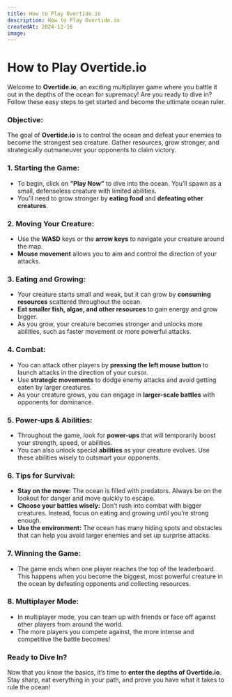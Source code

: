 ```yaml
---
title: How to Play Overtide.io
description: How to Play Overtide.io
createdAt: 2024-12-16
image:
---
```


# How to Play Overtide.io



Welcome to **Overtide.io**, an exciting multiplayer game where you battle it out in the depths of the ocean for supremacy! Are you ready to dive in? Follow these easy steps to get started and become the ultimate ocean ruler.

### **Objective:**
The goal of **Overtide.io** is to control the ocean and defeat your enemies to become the strongest sea creature. Gather resources, grow stronger, and strategically outmaneuver your opponents to claim victory.

### **1. Starting the Game:**
- To begin, click on **“Play Now”** to dive into the ocean. You’ll spawn as a small, defenseless creature with limited abilities.
- You’ll need to grow stronger by **eating food** and **defeating other creatures**.

### **2. Moving Your Creature:**
- Use the **WASD** keys or the **arrow keys** to navigate your creature around the map.
- **Mouse movement** allows you to aim and control the direction of your attacks.

### **3. Eating and Growing:**
- Your creature starts small and weak, but it can grow by **consuming resources** scattered throughout the ocean.
- **Eat smaller fish, algae, and other resources** to gain energy and grow bigger.
- As you grow, your creature becomes stronger and unlocks more abilities, such as faster movement or more powerful attacks.

### **4. Combat:**
- You can attack other players by **pressing the left mouse button** to launch attacks in the direction of your cursor.
- Use **strategic movements** to dodge enemy attacks and avoid getting eaten by larger creatures.
- As your creature grows, you can engage in **larger-scale battles** with opponents for dominance.

### **5. Power-ups & Abilities:**
- Throughout the game, look for **power-ups** that will temporarily boost your strength, speed, or abilities.
- You can also unlock special **abilities** as your creature evolves. Use these abilities wisely to outsmart your opponents.

### **6. Tips for Survival:**
- **Stay on the move:** The ocean is filled with predators. Always be on the lookout for danger and move quickly to escape.
- **Choose your battles wisely:** Don’t rush into combat with bigger creatures. Instead, focus on eating and growing until you’re strong enough.
- **Use the environment:** The ocean has many hiding spots and obstacles that can help you avoid larger enemies and set up surprise attacks.

### **7. Winning the Game:**
- The game ends when one player reaches the top of the leaderboard. This happens when you become the biggest, most powerful creature in the ocean by defeating opponents and collecting resources.

### **8. Multiplayer Mode:**
- In multiplayer mode, you can team up with friends or face off against other players from around the world.
- The more players you compete against, the more intense and competitive the battle becomes!

### **Ready to Dive In?**
Now that you know the basics, it’s time to **enter the depths of Overtide.io**. Stay sharp, eat everything in your path, and prove you have what it takes to rule the ocean!








    